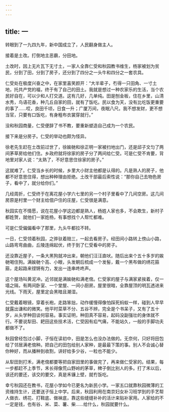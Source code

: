 ```yaml
---
---
---
```

title: 一
---



转眼到了一九四九年，新中国成立了，人民翻身做主人。

接着是土改。打倒地主恶霸，分田地。

土改时，因上无片瓦下无寸土，一家人全靠仁受和秋园教书维生，杨家被划为贫民，分到了田，分到了房子，还分到了四分之一头牛和四分之一套农具。

仁受处在极度兴奋之中，在家里喜笑颜开：“大半辈子，冇得一只田角、一寸土地，托共产党的福，终于有了自己的田土。我就是想过一种农家乐的生活，当个农民好自在，可以少和人打交道。这有几好，几单纯。田是刨金板，住在乡里，山清水秀，鸟语花香，种几丘自家的田，就有了饭吃。民以食为天，没有比吃饭更重要的事了……哎，良田千顷，日食一升；广厦万间，夜眠八尺。我不想发财，更不想当官，只要有口饭吃，有身粗布衣裳穿就行。”

没和秋园商量，仁受便辞了书不教，要重新塑造自己成为一个农民。

接下来是分房子。仁受的举动也颇为怪异。

徐老先生赶在土改前过世了，徐娭毑和徐正明一家被扫地出门，还是邱子文匀了两间茅草房给他们住。乡政府就将徐家的房子分了两间给仁受。可是仁受不肯要，背地里对家人说：“太熟了，不好意思住徐家的房子。”

这就难了。仁受当乡长的时候，乡里大小财主他都是认得的。凡是熟人的房子，他都不好意思住得，想出种种理由拒绝。土改干部最后索性说：“那你自己去物色房子，看中了，就分给你们。”

几经周折，仁受终于在离花屋小学六七里的另一个村子里看中了几间空房。这几间房原是村里一个财主给佃户住的庄屋，仁受很是满意。

秋园实在不情愿，说在花屋小学这边都是熟人，杨姓人家也多，不会欺生，新村子都姓贺，就他们一家姓杨，有事想找个人帮忙都难。

可是仁受偏偏看中了那里，九头牛都拉不转。

一日，仁受领着秋园，之骅驮着赔三，一起去看房子。经田间小路转上傍山小路，山路弯弯曲曲，丘陵连绵起伏，终于到了仁受看中的房子。

还没靠近屋子，一条大黑狗就冲出来，朝他们汪汪直吠。随后出来个五十多岁的娭毑喝住狗。满娭毑个高、小眼，头发朝后梳成一个发髻，戴一个黑布做的绣花箍箍，走起路来铿锵有力，发出一连串咚咚声。

这个屋场叫黄泥冲。近邻就是满娭毑和满老倌。仁受家的屋子与满家紧挨着，仅一墙之隔，有两间卧室、一个堂屋、一间小厨房。屋里很暗，全靠屋顶的明瓦透进来光线。下雨天，屋里定会黑暗且潮湿。

仁受戴着眼镜，穿着长袍，走路笨拙，动作缓慢得像怕踩死蚂蚁一样，碰到人早早就露出谦和的微笑。他平时菜草不分、五谷不辨，完全是个书呆子，又有了五十岁，从头学种田谈何容易。事实证明，种田真不容易，起码没副强壮的身体就不行。不要说犁田、耙田这些技术活，仁受因有疝气痛，不能站久，一般的手脚功夫都做不了。

秋园曾经包过小脚，子恒在读初中，田是怎么也没办法做的。无奈何，只好将田包给了邻居满老倌种。把自己的田包给别人家种，是最最下策的事。别人不会诚心替你种好，而从播种到收割，讲好给多少谷，一粒也不能少。

从犁田到打禾，满老倌都要等把自家田里的事做完了，再来做仁受家的。结果，每一步都赶不上季节，禾长得像荒山野岭的茅草，稗子倒比别人的多。打了禾以后，该还的要还，该交的要交，真是禾镰上壁，就冇饭吃。

幸亏秋园还在教书，花屋小学如今已更名为新民小学。一家五口就靠秋园微薄的工资维持生计，还要送子恒上中学。后来，秋园利用在南京妇女补习班学到的手艺帮人做衣、绣花、打鞋底、做袜底，靠这些缝缝补补的活计来贴补家用。人家给的不一定是钱，也有谷、米、菜、薯、柴……给什么，秋园就要什么。